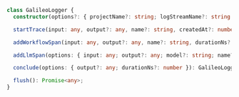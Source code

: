 ```typescript TypeScript
class GalileoLogger {
  constructor(options?: { projectName?: string; logStreamName?: string });

  startTrace(input: any, output?: any, name?: string, createdAt?: number, durationNs?: number, metadata?: Record<string, any>, tags?: string[]): GalileoLogger;

  addWorkflowSpan(input: any, output?: any, name?: string, durationNs?: number, createdAt?: number, metadata?: Record<string, any>, tags?: string[]): GalileoLogger;

  addLlmSpan(options: { input: any; output?: any; model?: string; name?: string; durationNs?: number; metadata?: Record<string, any>; tags?: string[] }): GalileoLogger;

  conclude(options: { output?: any; durationNs?: number }): GalileoLogger;

  flush(): Promise<any>;
}
```
